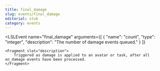 ```yaml
---
title: final_damage
slug: events/final_damage
editorial: stub
category: events
---
```


<LSLEvent
	name="final_damage"
	arguments={[
	{
		"name": "count",
		"type": "integer",
		"description": "The number of damage events queued."
	}
]}
>
	<Fragment slot="description">
		Triggered as damage is applied to an avatar or task, after all on_damage events have been processed.
	</Fragment>
</LSLEvent>
